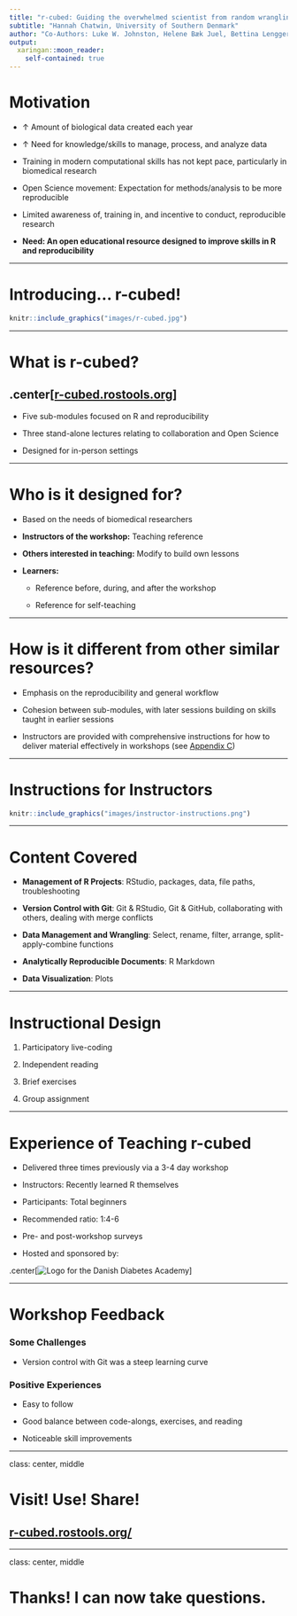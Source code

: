 ```yaml
---
title: "r-cubed: Guiding the overwhelmed scientist from random wrangling to Reproducible Research in R"
subtitle: "Hannah Chatwin, University of Southern Denmark"
author: "Co-Authors: Luke W. Johnston, Helene Bæk Juel, Bettina Lengger, Daniel R. Witte, Malene Revsbech Christiansen, Anders Aasted Isaksen"
output:
  xaringan::moon_reader:
    self-contained: true
---
```


# Motivation

- ↑ Amount of biological data created each year

- ↑ Need for knowledge/skills to manage, process, and analyze data

- Training in modern computational skills has not kept pace, particularly in biomedical research

- Open Science movement: Expectation for methods/analysis to be more reproducible

- Limited awareness of, training in, and incentive to conduct, reproducible research

- **Need: An open educational resource designed to improve skills in R and reproducibility**

---

# Introducing... r-cubed!

```r
knitr::include_graphics("images/r-cubed.jpg")
```

---

# What is r-cubed?

## .center[[r-cubed.rostools.org](https://r-cubed.rostools.org/)]

- Five sub-modules focused on R and reproducibility

- Three stand-alone lectures relating to collaboration and Open Science

- Designed for in-person settings

---

# Who is it designed for?

- Based on the needs of biomedical researchers

* **Instructors of the workshop:** Teaching reference

* **Others interested in teaching:** Modify to build own lessons

* **Learners:**

  + Reference before, during, and after the workshop
  
  + Reference for self-teaching

---

# How is it different from other similar resources?

- Emphasis on the reproducibility and general workflow

- Cohesion between sub-modules, with later sessions building on skills taught in earlier sessions

- Instructors are provided with comprehensive instructions for how to deliver material effectively in workshops (see [Appendix C](https://r-cubed.rostools.org/for-instructors.html))

---

# Instructions for Instructors

```r
knitr::include_graphics("images/instructor-instructions.png")
```

---

# Content Covered

- **Management of R Projects**: RStudio, packages, data, file paths, troubleshooting

- **Version Control with Git**: Git & RStudio, Git & GitHub, collaborating with others, dealing with merge conflicts

- **Data Management and Wrangling**: Select, rename, filter, arrange, split-apply-combine functions

- **Analytically Reproducible Documents**: R Markdown

- **Data Visualization**: Plots

---

# Instructional Design

1. Participatory live-coding

2. Independent reading

3. Brief exercises

4. Group assignment

---

# Experience of Teaching r-cubed

- Delivered three times previously via a 3-4 day workshop

- Instructors: Recently learned R themselves

- Participants: Total beginners

- Recommended ratio: 1:4-6

- Pre- and post-workshop surveys

- Hosted and sponsored by:

.center[![Logo for the Danish Diabetes Academy](images/dda-logo.png)]

---

# Workshop Feedback

### Some Challenges

- Version control with Git was a steep learning curve

### Positive Experiences

- Easy to follow

- Good balance between code-alongs, exercises, and reading

- Noticeable skill improvements

---

class: center, middle

# Visit! Use! Share!

## [r-cubed.rostools.org/](https://r-cubed.rostools.org/)

---

class: center, middle

# Thanks! I can now take questions.